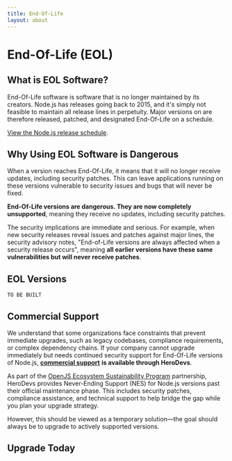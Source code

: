 ```yaml
---
title: End-Of-Life
layout: about
---
```


# End-Of-Life (EOL)

## What is EOL Software?

End-Of-Life software is software that is no longer maintained by its creators. Node.js has releases going back to 2015, and it's simply not feasible to maintain all release lines in perpetuity. Major versions on are therefore released, patched, and designated End-Of-Life on a schedule.

[View the Node.js release schedule](/about/releases/).

## Why Using EOL Software is Dangerous

When a version reaches End-Of-Life, it means that it will no longer receive updates, including security patches. This can leave applications running on these versions vulnerable to security issues and bugs that will never be fixed.

**End-Of-Life versions are dangerous. They are now completely unsupported**, meaning they receive no updates, including security patches.

The security implications are immediate and serious. For example, when new security releases reveal issues and patches against major lines, the security advisory notes, "End-of-Life versions are always affected when a security release occurs", meaning **all earlier versions have these same vulnerabilities but will never receive patches**.

## EOL Versions

`TO BE BUILT`

## Commercial Support

We understand that some organizations face constraints that prevent immediate upgrades, such as legacy codebases, compliance requirements, or complex dependency chains. If your company cannot upgrade immediately but needs continued security support for End-Of-Life versions of Node.js, [**commercial support**](https://www.herodevs.com/support/node-nes?utm_source=NodeJS+&utm_medium=Link&utm_campaign=Nodejs_eol_support) **is available through HeroDevs**.

As part of the [OpenJS Ecosystem Sustainability Program](https://openjsf.org/partners) partnership, HeroDevs provides Never-Ending Support (NES) for Node.js versions past their official maintenance phase. This includes security patches, compliance assistance, and technical support to help bridge the gap while you plan your upgrade strategy.

However, this should be viewed as a temporary solution—the goal should always be to upgrade to actively supported versions.

## Upgrade Today
